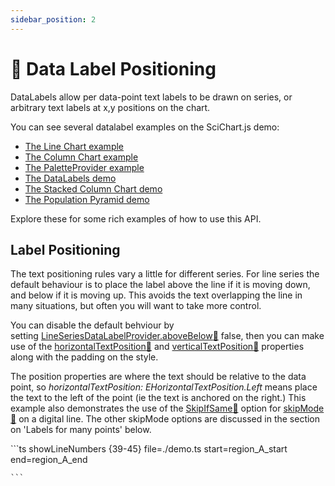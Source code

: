 ```yaml
---
sidebar_position: 2
---
```




# 🔄 Data Label Positioning

DataLabels allow per data-point text labels to be drawn on series, or arbitrary text labels at x,y positions on the chart.

You can see several datalabel examples on the SciChart.js demo:

- [The Line Chart example](https://demo.scichart.com/javascript-line-chart)
- [The Column Chart example](https://demo.scichart.com/javascript-column-chart)
- [The PaletteProvider example](https://demo.scichart.com/javascript-chart-color-points-individually-with-paletteprovider)
- [The DataLabels demo](https://demo.scichart.com/javascript-datalabels)
- [The Stacked Column Chart demo](https://demo.scichart.com/javascript/stacked-column-chart)
- [The Population Pyramid demo](https://demo.scichart.com/javascript/population-pyramid)

Explore these for some rich examples of how to use this API.

## Label Positioning

The text positioning rules vary a little for different series. For line series the default behaviour is to place the label above the line if it is moving down, and below if it is moving up. This avoids the text overlapping the line in many situations, but often you will want to take more control.

You can disable the default behviour by setting [LineSeriesDataLabelProvider.aboveBelow:blue_book:](https://www.scichart.com/documentation/js/current/typedoc/classes/lineseriesdatalabelprovider.html#abovebelow) false, then you can make use of the [horizontalTextPosition:blue_book:](https://www.scichart.com/documentation/js/current/typedoc/classes/lineseriesdatalabelprovider.html#horizontaltextpositionproperty) and [verticalTextPosition:blue_book:](https://www.scichart.com/documentation/js/current/typedoc/classes/lineseriesdatalabelprovider.html#verticaltextpositionproperty) properties along with the padding on the style.

The position properties are where the text should be relative to the data point, so _horizontalTextPosition: EHorizontalTextPosition.Left_ means place the text to the left of the point (ie the text is anchored on the right.) This example also demonstrates the use of the [SkipIfSame:blue_book:](https://www.scichart.com/documentation/js/current/typedoc/enums/edatalabelskipmode.html#skipifsame) option for [skipMode:blue_book:](https://www.scichart.com/documentation/js/current/typedoc/enums/edatalabelskipmode.html) on a digital line. The other skipMode options are discussed in the section on 'Labels for many points' below.

<Tabs>
  <TabItem value="ts" label="TS" default>
    ```ts showLineNumbers {39-45} file=./demo.ts start=region_A_start end=region_A_end

    ```

  </TabItem>
  <!-- <TabItem value="builder" label="Builder API (Config)">

    ```ts showLineNumbers {29-35} file=./demo.ts start=region_B_start end=region_B_end

    ```

</TabItem> -->
</Tabs>



<ChartPreviewWrapper maxWidth={600} />

## Positioning Rules for Data Labels

This table summarises the built in positioning behaviour for the various series types.

| Series Type       | DataLabelProvider type                                                                                                                          | Positioning Rules                                                                                                                                                                                                                                             | Type Specific Options                                                                                                                     |
| ----------------- | ----------------------------------------------------------------------------------------------------------------------------------------------- | ------------------------------------------------------------------------------------------------------------------------------------------------------------------------------------------------------------------------------------------------------------- | ----------------------------------------------------------------------------------------------------------------------------------------- |
| Line              | [LineSeriesDataLabelProvider:blue_book:](https://www.scichart.com/documentation/js/current/typedoc/classes/lineseriesdatalabelprovider.html)               | If **aboveBelow** is true (default), place the label above the line if it is moving down, and below if it is moving up. Otherwise use **horizontalTextPosition** and **verticalTextPosition** (default: Right, Above)                                         | `aboveBelow: boolean`                                                                                                                     |
| Column / Impulse  | [ColumnSeriesDataLabelProvider:blue_book:](https://www.scichart.com/documentation/js/current/typedoc/classes/columnseriesdatalabelprovider.html)           | Label is centered and outside the column (above for columns above the zeroLine, below if below). **positionMode** can be set to Inside to reverse this, or to use the value of **verticalTextPosition** (or **horizontalTextPosition** for a vertical chart). | `positionMode`: [EColumnDataLabelPosition:blue_book:](https://www.scichart.com/documentation/js/current/typedoc/enums/ecolumndatalabelposition.html) |
| Bubble            | [BubbleSeriesDataLabelProvider:blue_book:](https://www.scichart.com/documentation/js/current/typedoc/classes/bubbleseriesdatalabelprovider.html)           | Label is centered within the bubble. If **horizontalTextPosition** or **verticalTextPosition** is not Center, label is placed outside the bubble on the specified side                                                                                        | –                                                                                                                                         |
| Band              | [BandSeriesDataLabelProvider:blue_book:](https://www.scichart.com/documentation/js/current/typedoc/classes/bandseriesdatalabelprovider.html)               | By default, each line of the band has its own label which follows the rules for line series. Set **singleLabel** to true to render a single label in the middle of the band, containing both y and y1 values.                                                 | `singleLabel: boolean`                                                                                                                    |
| Heatmap           | [HeatmapDataLabelProvider:blue_book:](https://www.scichart.com/documentation/js/current/typedoc/classes/heatmapdatalabelprovider.html)                     | Labels are centered in the cell                                                                                                                                                                                                                               | –                                                                                                                                         |
| NonUniformHeatmap | [HeatmapDataLabelProvider:blue_book:](https://www.scichart.com/documentation/js/current/typedoc/classes/heatmapdatalabelprovider.html)                     | Labels are centered in the cell                                                                                                                                                                                                                               | –                                                                                                                                         |
| Contours          | [ContoursDataLabelProvider:blue_book:](https://www.scichart.com/documentation/js/current/typedoc/classes/contoursdatalabelprovider.html)                   | Places 10 rows of labels on the contour lines. The rows are evenly spaced. Set **labelRowCount** to adjust the number of rows                                                                                                                                 | `labelRowCount: number`                                                                                                                   |
| Text              | [TextDataLabelProvider:blue_book:](https://www.scichart.com/documentation/js/current/typedoc/classes/textdatalabelprovider.html)                           | Labels placed above and to the right of the point. Set **calculateTextBounds** to false for a performance boost if rendering many labels and their size doesn't matter                                                                                        | `calculateTextBounds: boolean`                                                                                                            |
| XYScatter         | [DataLabelProvider:blue_book:](https://www.scichart.com/documentation/js/current/typedoc/classes/datalabelprovider.html)                                   | Labels placed above and to the right of the point                                                                                                                                                                                                             | –                                                                                                                                         |
| CandleStick/Ohlc  | [DataLabelProvider:blue_book:](https://www.scichart.com/documentation/js/current/typedoc/classes/datalabelprovider.html)                                   | Labels placed above and to the right of the close value                                                                                                                                                                                                       | –                                                                                                                                         |
| Stacked Column    | [StackedCollectionDataLabelProvider:blue_book:](https://www.scichart.com/documentation/js/current/typedoc/classes/stackedcollectiondatalabelprovider.html) | Label is centered and outside the column (above for columns above the zeroLine, below if below). **positionMode** can be set to Inside to reverse this, or to use the value of **verticalTextPosition** (or **horizontalTextPosition** for a vertical chart). | `positionMode`: [EColumnDataLabelPosition:blue_book:](https://www.scichart.com/documentation/js/current/typedoc/enums/ecolumndatalabelposition.html) |

## Custom Positioning

To take full control of label positioning, override the [dataLabelProvider.getPosition():blue_book:](https://www.scichart.com/documentation/js/current/typedoc/classes/datalabelprovider.html#getposition) function. This takes [DataLabelState:blue_book:](https://www.scichart.com/documentation/js/current/typedoc/classes/datalabelstate.html) and a **TSRTextBounds** (a WebAssembly exported type) which describes the size of the label.

It should return a Point `{ x: number, y: number }` which will be the left, baseline point for the label. See **Native Text Api** for details on **TSRTextBounds**.

## Positioning Labels from Multiple Series

Normally, the layout for dataLabels is done per series, so labels from different series could overlap. If you want to prevent this or want to do some other adjustment of label positioning after all labels for all series have been generated, but before they are drawn, you can create an [IDataLabelLayoutManager:blue_book:](https://www.scichart.com/documentation/js/current/typedoc/interfaces/idatalabellayoutmanager.html) and attach it to the [sciChartSurface.dataLabelLayoutManager:blue_book:](https://www.scichart.com/documentation/js/current/typedoc/classes/scichartsurface.html#datalabellayoutmanager) property.

This has a single method, [performTextLayout:blue_book:](https://www.scichart.com/documentation/js/current/typedoc/interfaces/idatalabellayoutmanager.html#performtextlayout) where you can access and update the [dataLabelProvider.dataLabels:blue_book:](https://www.scichart.com/documentation/js/current/typedoc/classes/datalabelprovider.html#datalabels) array on all the series.

Although you have access to the full surface and [renderPassInfo:blue_book:](https://www.scichart.com/documentation/js/current/typedoc/classes/renderpassinfo.html) in the [performTextLayout:blue_book:](https://www.scichart.com/documentation/js/current/typedoc/interfaces/idatalabellayoutmanager.html#performtextlayout) function, be aware that this is run at the very end of the render process, so only changes to the contents of the dataLabels arrays will have an effect on what is drawn. Updating other things on the surface from this function is not advised.

The example below hides labels from the second series which overlap those on the first.

<Tabs>
  <TabItem value="ts" label="TS" default>
    ```ts showLineNumbers file=./demoGlobalLayout.ts start=region_A_start end=region_A_end

    ```

  </TabItem>
  <!-- <TabItem value="js" label="JS">

    ```ts showLineNumbers file=./demoGlobalLayout.js start=region_A_start end=region_A_end

    ```

</TabItem> -->
</Tabs>



<ChartPreviewWrapper maxWidth={600} />

Above: Text layout is overridden to take into account label bounds across series. For each label, if the label overlaps an existing label (or is within 2 pixels of the edge of an existing label), skip drawing the label.
